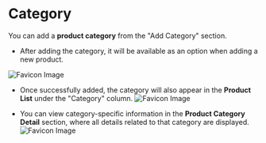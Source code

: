 # Category

You can add a **product category** from the "Add Category" section.

- After adding the category, it will be available as an option when adding a new product.

![Favicon Image](/images/website/category.png)

- Once successfully added, the category will also appear in the **Product List** under the "Category" column.
  ![Favicon Image](/images/website/categorylist.png)

- You can view category-specific information in the **Product Category Detail** section, where all details related to that category are displayed.
  ![Favicon Image](/images/website/categorydetail.png)
